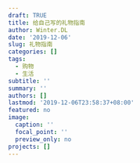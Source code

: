 ```yaml
---
draft: TRUE
title: 给自己写的礼物指南
author: Winter.DL
date: '2019-12-06'
slug: 礼物指南
categories: []
tags:
  - 购物
  - 生活
subtitle: ''
summary: ''
authors: []
lastmod: '2019-12-06T23:58:37+08:00'
featured: no
image:
  caption: ''
  focal_point: ''
  preview_only: no
projects: []
---
```

